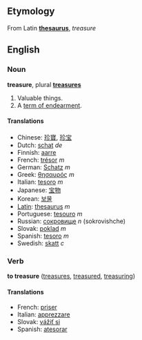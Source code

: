 ==Etymology==
From Latin '''[[thesaurus]]''', ''treasure''

==English==
=== Noun ===
'''treasure''', plural '''[[treasures]]'''

#Valuable things.
#A [[term of endearment]].

==== Translations ====
*Chinese: [[珍寶]], [[珍宝]]
*Dutch: [[schat]] ''de''
*Finnish: [[aarre]]
*French: [[trésor]] ''m''
*German: [[Schatz]] ''m''
*Greek: [[θησαυρός]] ''m''
*Italian: [[tesoro]] ''m''
*Japanese: [[宝物]]
*Korean: [[보물]]
*[[Latin]]: [[thesaurus]] ''m''
*Portuguese: [[tesouro]] ''m''
*Russian: [[сокровище]] ''n'' (sokrovishche)
*Slovak: [[poklad]] ''m''
*Spanish: [[tesoro]] ''m''
*Swedish: [[skatt]] ''c''

===Verb===
'''to treasure''' ([[treasures]], [[treasured]], [[treasuring]])

====Translations====
*French: [[priser]]
*Italian: [[apprezzare]]
*Slovak: [[vážiť si]]
*Spanish: [[atesorar]]